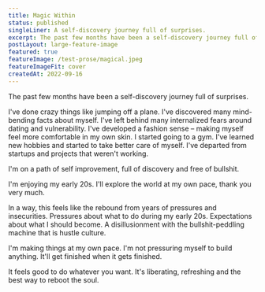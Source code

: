 ```yaml
---
title: Magic Within
status: published
singleLiner: A self-discovery journey full of surprises.
excerpt: The past few months have been a self-discovery journey full of surprises.
postLayout: large-feature-image
featured: true
featureImage: /test-prose/magical.jpeg
featureImageFit: cover
createdAt: 2022-09-16
---
```


The past few months have been a self-discovery journey full of surprises.

I've done crazy things like jumping off a plane. I've discovered many mind-bending facts about myself. I've left behind many internalized fears around dating and vulnerability. I've developed a fashion sense – making myself feel more comfortable in my own skin. I started going to a gym. I've learned new hobbies and started to take better care of myself. I've departed from startups and projects that weren't working.

I'm on a path of self improvement, full of discovery and free of bullshit.

<ImageFigure src="/doing-whatever/eevee.gif" alt="Issa evolving Eevee" />

I'm enjoying my early 20s. I'll explore the world at my own pace, thank you very much.

In a way, this feels like the rebound from years of pressures and insecurities. Pressures about what to do during my early 20s. Expectations about what I should become. A disillusionment with the bullshit-peddling machine that is hustle culture.

I'm making things at my own pace. I'm not pressuring myself to build anything. It'll get finished when it gets finished.

It feels good to do whatever you want. It's liberating, refreshing and the best way to reboot the soul.

<TestProse />
